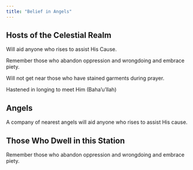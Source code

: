 ```yaml
---
title: "Belief in Angels"
---
```


## Hosts of the Celestial Realm

Will aid anyone who rises to assist His Cause.

Remember those who abandon oppression and wrongdoing and embrace piety.

Will not get near those who have stained garments during prayer.

Hastened in longing to meet Him (Baha'u'llah)

## Angels

A company of nearest angels will aid anyone who rises to assist His cause.

## Those Who Dwell in this Station

Remember those who abandon oppression and wrongdoing and embrace piety.
